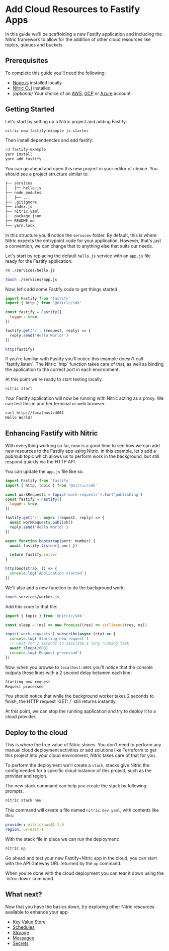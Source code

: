 
# Add Cloud Resources to Fastify Apps

In this guide we'll be scaffolding a new Fastify application and including the Nitric framework to allow for the addition of other cloud resources like topics, queues and buckets.

## Prerequisites

To complete this guide you'll need the following:

- [Node.js](https://nodejs.org/en/) installed locally
- [Nitric CLI](/guides/getting-started/installation) installed
- _(optional)_ Your choice of an [AWS](https://aws.amazon.com), [GCP](https://cloud.google.com) or [Azure](https://azure.microsoft.com) account

## Getting Started

Let's start by setting up a Nitric project and adding Fastify:

```bash
nitric new fastify-example js-starter
```

Then install dependencies and add fastify:

```bash
cd fastify-example
yarn install
yarn add fastify
```

You can go ahead and open this new project in your editor of choice. You should see a project structure similar to:

```txt
├── services
│   ├── hello.js
├── node_modules
│   ├── ...
├── .gitignore
├── index.js
├── nitric.yaml
├── package.json
├── README.md
└── yarn.lock
```

In this structure you'll notice the `servuces` folder. By default, this is where Nitric expects the entrypoint code for your application. However, that's just a convention, we can change that to anything else that suits our needs.

Let's start by replacing the default `hello.js` service with an `app.js` file ready for the Fastify application:

```bash
rm ./services/hello.js

touch ./services/app.js
```

Now, let's add some Fastify code to get things started.

```javascript {{ label: 'services/app.js' }}
import Fastify from 'fastify'
import { http } from '@nitric/sdk'

const fastify = Fastify({
  logger: true,
})

fastify.get('/', (request, reply) => {
  reply.send('Hello World!')
})

http(fastify)
```

<Note>
  If you're familiar with Fastify you'll notice this example doesn't call
  `fastify.listen`. The Nitric `http` function takes care of that, as well as
  binding the application to the correct port in each environment.
</Note>

At this point we're ready to start testing locally.

```bash
nitric start
```

Your Fastify application will now be running with Nitric acting as a proxy. We can test this in another terminal or web browser.

```bash {{ label: 'terminal' }}
curl http://localhost:4001
Hello World!
```

## Enhancing Fastify with Nitric

With everything working so far, now is a good time to see how we can add new resources to the Fastify app using Nitric. In this example, let's add a pub/sub topic which allows us to perform work in the background, but still respond quickly via the HTTP API.

You can update the `app.js` file like so:

```javascript {{ label: 'services/app.js' }}
import Fastify from 'fastify'
import { http, topic } from '@nitric/sdk'

const workRequests = topic('work-requests').for('publishing')
const fastify = Fastify({
  logger: true,
})

fastify.get('/', async (request, reply) => {
  await workRequests.publish()
  reply.send('Hello World!')
})

async function bootstrap(port: number) {
  await fastify.listen({ port })

  return fastify.server
}

http(bootstrap, () => {
  console.log(`Application started`)
})
```

We'll also add a new function to do the background work:

```bash
touch services/worker.js
```

Add this code to that file:

```javascript {{ label: 'services/worker.js' }}
import { topic } from '@nitric/sdk'

const sleep = (ms) => new Promise((res) => setTimeout(res, ms))

topic('work-requests').subscribe(async (ctx) => {
  console.log('Starting new request')
  // wait for 2 seconds to simulate a long running task
  await sleep(2000)
  console.log('Request processed')
})
```

Now, when you browse to `localhost:4001` you'll notice that the console outputs these lines with a 2 second delay between each line:

```txt
Starting new request
Request processed
```

<Note>
  You should notice that while the background worker takes 2 seconds to finish,
  the HTTP request `GET: /` still returns instantly.
</Note>

At this point, we can stop the running application and try to deploy it to a cloud provider.

## Deploy to the cloud

This is where the true value of Nitric shines. You don't need to perform any manual cloud deployment activities or add solutions like Terraform to get this project into your cloud environment, Nitric takes care of that for you.

To perform the deployment we'll create a `stack`, stacks give Nitric the config needed for a specific cloud instance of this project, such as the provider and region.

The new stack command can help you create the stack by following prompts.

```bash {{ label: 'terminal' }}
nitric stack new
```

This command will create a file named `nitric.dev.yaml`, with contents like this:

```yaml {{ label: 'nitric.dev.yaml' }}
provider: nitric/aws@1.1.0
region: us-east-1
```

With the stack file in place we can run the deployment:

```bash
nitric up
```

Go ahead and test your new Fastify+Nitric app in the cloud, you can start with the API Gateway URL returned by the `up` command.

<Note>
  When you're done with the cloud deployment you can tear it down using the
  `nitric down` command.
</Note>

## What next?

Now that you have the basics down, try exploring other Nitric resources available to enhance your app.

- [Key Value Store](/keyvalue)
- [Schedules](/schedules)
- [Storage](/storage)
- [Messages](/messaging)
- [Secrets](/secrets)
